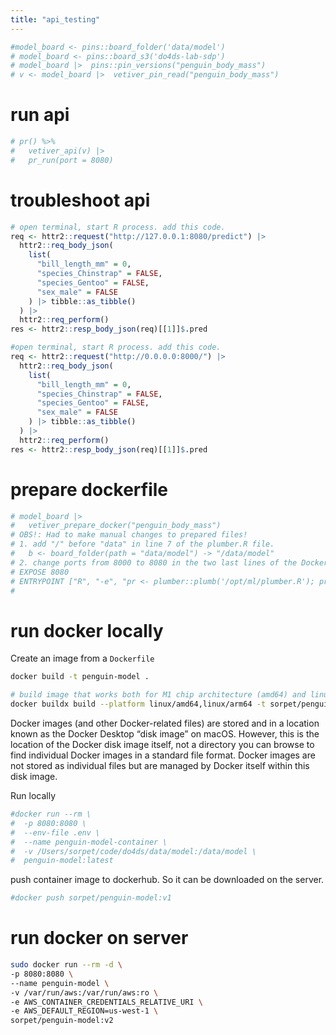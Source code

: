 ```yaml
---
title: "api_testing"
---
```


```r
#model_board <- pins::board_folder('data/model')
# model_board <- pins::board_s3('do4ds-lab-sdp')
# model_board |>  pins::pin_versions("penguin_body_mass")
# v <- model_board |>  vetiver_pin_read("penguin_body_mass")
```

# run api

```r
# pr() %>%
#   vetiver_api(v) |>
#   pr_run(port = 8080)
```

# troubleshoot api
```r
# open terminal, start R process. add this code.
req <- httr2::request("http://127.0.0.1:8080/predict") |>
  httr2::req_body_json(
    list(
      "bill_length_mm" = 0,
      "species_Chinstrap" = FALSE,
      "species_Gentoo" = FALSE,
      "sex_male" = FALSE
    ) |> tibble::as_tibble()
  ) |>
  httr2::req_perform()
res <- httr2::resp_body_json(req)[[1]]$.pred
```

```r
#open terminal, start R process. add this code.
req <- httr2::request("http://0.0.0.0:8000/") |>
  httr2::req_body_json(
    list(
      "bill_length_mm" = 0,
      "species_Chinstrap" = FALSE,
      "species_Gentoo" = FALSE,
      "sex_male" = FALSE
    ) |> tibble::as_tibble()
  ) |>
  httr2::req_perform()
res <- httr2::resp_body_json(req)[[1]]$.pred
```


# prepare dockerfile

```r
# model_board |>
#   vetiver_prepare_docker("penguin_body_mass")
# OBS!: Had to make manual changes to prepared files!
# 1. add "/" before "data" in line 7 of the plumber.R file.
#   b <- board_folder(path = "data/model") -> "/data/model"
# 2. change ports from 8000 to 8080 in the two last lines of the Dockerfile
# EXPOSE 8080
# ENTRYPOINT ["R", "-e", "pr <- plumber::plumb('/opt/ml/plumber.R'); pr$run(host = '0.0.0.0', port = 8080)"]
#
```

# run docker locally

Create an image from a `Dockerfile`
```bash
docker build -t penguin-model . 

# build image that works both for M1 chip architecture (amd64) and linux chip architecture(intel 86...). then push to dockerhub
docker buildx build --platform linux/amd64,linux/arm64 -t sorpet/penguin-model:v2 . --push
```

Docker images (and other Docker-related files) are stored and in a location known as the Docker Desktop "disk image" on macOS. However, this is the location of the Docker disk image itself, not a directory you can browse to find individual Docker images in a standard file format. Docker images are not stored as individual files but are managed by Docker itself within this disk image.

Run locally
```bash
#docker run --rm \
#  -p 8080:8080 \
#  --env-file .env \
#  --name penguin-model-container \
#  -v /Users/sorpet/code/do4ds/data/model:/data/model \
#  penguin-model:latest
```

push container image to dockerhub. So it can be downloaded on the server.

```bash
#docker push sorpet/penguin-model:v1
```


# run docker on server

```bash
sudo docker run --rm -d \
-p 8080:8080 \
--name penguin-model \
-v /var/run/aws:/var/run/aws:ro \
-e AWS_CONTAINER_CREDENTIALS_RELATIVE_URI \
-e AWS_DEFAULT_REGION=us-west-1 \
sorpet/penguin-model:v2
```


